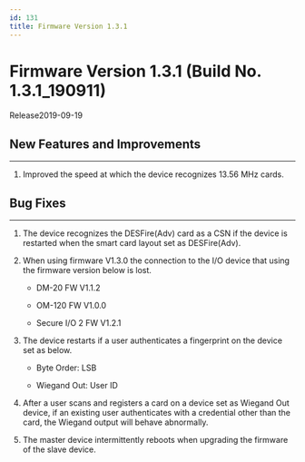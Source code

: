 ```yaml
---
id: 131
title: Firmware Version 1.3.1
---
```


# Firmware Version 1.3.1 (Build No. 1.3.1_190911)

Release<Separator/>2019-09-19

## New Features and Improvements

---

1. Improved the speed at which the device recognizes 13.56 MHz cards.

## Bug Fixes

---

<BugLists>

1. The device recognizes the DESFire(Adv) card as a CSN if the device is restarted when the smart card layout set as DESFire(Adv).

1. When using firmware V1.3.0 the connection to the I/O device that using the firmware version below is lost.

    - DM-20 FW V1.1.2

    - OM-120 FW V1.0.0

    - Secure I/O 2 FW V1.2.1

1. The device restarts if a user authenticates a fingerprint on the device set as below.

    - Byte Order: LSB

    - Wiegand Out: User ID

1. After a user scans and registers a card on a device set as Wiegand Out device, if an existing user authenticates with a credential other than the card, the Wiegand output will behave abnormally.

1. The master device intermittently reboots when upgrading the firmware of the slave device.

</BugLists>